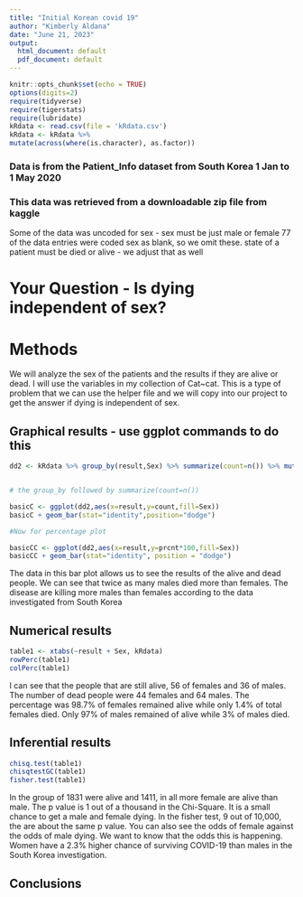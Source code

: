 ```yaml
---
title: "Initial Korean covid 19"
author: "Kimberly Aldana"
date: "June 21, 2023"
output:
  html_document: default
  pdf_document: default
---
```


```r
knitr::opts_chunk$set(echo = TRUE)
options(digits=2)
require(tidyverse)
require(tigerstats)
require(lubridate)
kRdata <- read.csv(file = 'kRdata.csv')
kRdata <- kRdata %>%
mutate(across(where(is.character), as.factor))

```
### Data is from the Patient_Info dataset from South Korea 1 Jan to 1 May 2020
### This data was retrieved from a downloadable zip file from kaggle

Some of the data was uncoded for sex - sex must be just male or female
77 of the data entries were coded sex  as blank, so we omit these.
state of a patient must be died or alive - we adjust that as well   
  
# Your Question - Is dying independent of sex?



# Methods

  We will analyze the sex of the patients and the results if they are alive or dead. I will use the variables in my collection of Cat~cat. This is a type of problem that we can use the helper file and we will copy into our project to get the answer if dying is independent of sex. 


## Graphical results - use ggplot commands to do this  
```r
dd2 <- kRdata %>% group_by(result,Sex) %>% summarize(count=n()) %>% mutate(prcnt=count/sum(count))


# the group_by followed by summarize(count=n())

basicC <- ggplot(dd2,aes(x=result,y=count,fill=Sex))
basicC + geom_bar(stat="identity",position="dodge")

#Now for percentage plot

basicCC <- ggplot(dd2,aes(x=result,y=prcnt*100,fill=Sex)) 
basicCC + geom_bar(stat="identity", position = "dodge")
```

 The data in this bar plot allows us to see the results of the alive and dead people. We can see that twice as many males died more than females. The disease are killing more males than females according to the data investigated from South Korea 
  

  
## Numerical results

```r
table1 <- xtabs(~result + Sex, kRdata)
rowPerc(table1)
colPerc(table1)
```

 I can see that the people that are still alive, 56 of females and 36 of males. The number of dead people were 44 females and 64 males. The percentage was 98.7% of females remained alive while only 1.4% of total females died. Only 97% of males remained of alive while 3% of males died.

## Inferential results 

```r
chisq.test(table1)
chisqtestGC(table1)
fisher.test(table1)
```

 In the group of 1831 were alive and 1411, in all more female are alive than male. The p value is 1 out of a thousand in the Chi-Square. It is a small chance to get a male and female dying. In the fisher test, 9 out of 10,000, the are about the same p value. You can also see the odds of female against the odds of male dying. We want to know that the odds this is happening. Women have a 2.3% higher chance of surviving COVID-19 than males in the South Korea investigation.



## Conclusions

